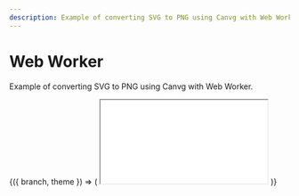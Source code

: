 ```yaml
---
description: Example of converting SVG to PNG using Canvg with Web Worker.
---
```



# Web Worker

Example of converting SVG to PNG using Canvg with Web Worker.

<ContextProvider>
  {({ branch, theme }) => (
    <iframe
      src={`https://codesandbox.io/embed/github/canvg/canvg/tree/${branch}/sandboxes/worker?fontsize=14&hidenavigation=1&module=%2Fworker.j&theme=${theme}`}
      style={{
        width: '100%',
        height: '500px',
        border: 0,
        borderRadius: '4px',
        overflow: 'hidden',
      }}
      title='canvg/canvg usage example'
      allow='accelerometer; ambient-light-sensor; camera; encrypted-media; geolocation; gyroscope; hid; microphone; midi; payment; usb; vr; xr-spatial-tracking'
      sandbox='allow-forms allow-modals allow-popups allow-presentation allow-same-origin allow-scripts'
    ></iframe>
  )}
</ContextProvider>

